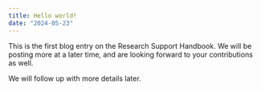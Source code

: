 ```yaml
---
title: Hello world!
date: "2024-05-23"
---
```


This is the first blog entry on the Research Support Handbook. We will be posting more at a later time, and are looking forward to your contributions as well.

We will follow up with more details later.
